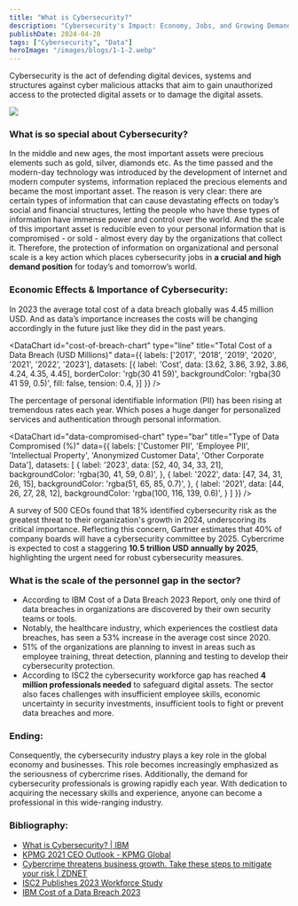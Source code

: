 ```yaml
---
title: "What is Cybersecurity?"
description: "Cybersecurity's Impact: Economy, Jobs, and Growing Demand."
publishDate: 2024-04-20
tags: ["Cybersecurity", "Data"]
heroImage: "/images/blogs/1-1-2.webp"
---
```


Cybersecurity is the act of defending digital devices, systems and structures against cyber malicious attacks that aim to gain unauthorized access to the protected digital assets or to damage the digital assets.

![](/images/blogs/1-1.webp)

### What is so special about Cybersecurity?

In the middle and new ages, the most important assets were precious elements such as gold, silver, diamonds etc. As the time passed and the modern-day technology was introduced by the development of internet and modern computer systems, information replaced the precious elements and became the most important asset. The reason is very clear: there are certain types of information that can cause devastating effects on today’s social and financial structures, letting the people who have these types of information have immense power and control over the world. And the scale of this important asset is reducible even to your personal information that is compromised - or sold - almost every day by the organizations that collect it. Therefore, the protection of information on organizational and personal scale is a key action which places cybersecurity jobs in **a crucial and high demand position** for today’s and tomorrow’s world.

### Economic Effects & Importance of Cybersecurity:

In 2023 the average total cost of a data breach globally was 4.45 million USD. And as data’s importance increases the costs will be changing accordingly in the future just like they did in the past years.

<DataChart
  id="cost-of-breach-chart"
  type="line"
  title="Total Cost of a Data Breach (USD Millions)"
  data={{
    labels: ['2017', '2018', '2019', '2020', '2021', '2022', '2023'],
    datasets: [{
      label: 'Cost',
      data: [3.62, 3.86, 3.92, 3.86, 4.24, 4.35, 4.45],
      borderColor: 'rgb(30 41 59)',
      backgroundColor: 'rgba(30 41 59, 0.5)',
      fill: false,
      tension: 0.4,
    }]
  }}
/>

The percentage of personal identifiable information (PII) has been rising at tremendous rates each year. Which poses a huge danger for personalized services and authentication through personal information.

<DataChart
  id="data-compromised-chart"
  type="bar"
  title="Type of Data Compromised (%)"
  data={{
    labels: ['Customer PII', 'Employee PII', 'Intellectual Property', 'Anonymized Customer Data', 'Other Corporate Data'],
    datasets: [
      {
        label: '2023',
        data: [52, 40, 34, 33, 21],
        backgroundColor: 'rgba(30, 41, 59, 0.8)',
      },
      {
        label: '2022',
        data: [47, 34, 31, 26, 15],
        backgroundColor: 'rgba(51, 65, 85, 0.7)',
      },
      {
        label: '2021',
        data: [44, 26, 27, 28, 12],
        backgroundColor: 'rgba(100, 116, 139, 0.6)',
      }
    ]
  }}
/>

A survey of 500 CEOs found that 18% identified cybersecurity risk as the greatest threat to their organization's growth in 2024, underscoring its critical importance. Reflecting this concern, Gartner estimates that 40% of company boards will have a cybersecurity committee by 2025. Cybercrime is expected to cost a staggering **10.5 trillion USD annually by 2025**, highlighting the urgent need for robust cybersecurity measures.

### What is the scale of the personnel gap in the sector?

- According to IBM Cost of a Data Breach 2023 Report, only one third of data breaches in organizations are discovered by their own security teams or tools. 
- Notably, the healthcare industry, which experiences the costliest data breaches, has seen a 53% increase in the average cost since 2020.
- 51% of the organizations are planning to invest in areas such as employee training, threat detection, planning and testing to develop their cybersecurity protection.
- According to ISC2 the cybersecurity workforce gap has reached **4 million professionals needed** to safeguard digital assets. The sector also faces challenges with insufficient employee skills, economic uncertainty in security investments, insufficient tools to fight or prevent data breaches and more.

### Ending:

Consequently, the cybersecurity industry plays a key role in the global economy and businesses. This role becomes increasingly emphasized as the seriousness of cybercrime rises. Additionally, the demand for cybersecurity professionals is growing rapidly each year. With dedication to acquiring the necessary skills and experience, anyone can become a professional in this wide-ranging industry.

### Bibliography:

- [What is Cybersecurity? | IBM](https://www.ibm.com/topics/cybersecurity)
- [KPMG 2021 CEO Outlook - KPMG Global](https://kpmg.com/xx/en/home/insights/2021/08/kpmg-2021-ceo-outlook.html)
- [Cybercrime threatens business growth. Take these steps to mitigate your risk | ZDNET](https://www.zdnet.com/article/cybercrime-can-be-the-biggest-threat-to-business-growth/)
- [ISC2 Publishes 2023 Workforce Study](https://www.isc2.org/Insights/2023/10/ISC2-Reveals-Workforce-Growth-But-Record-Breaking-Gap-4-Million-Cybersecurity-Professionals)
- [IBM Cost of a Data Breach 2023](https://www.ibm.com/reports/data-breach)
